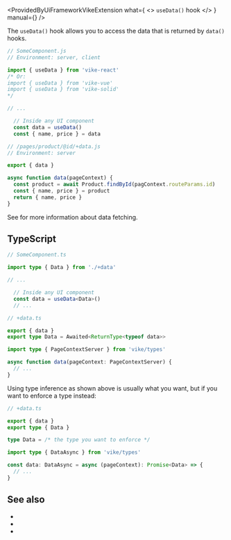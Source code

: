 
<ProvidedByUiFrameworkVikeExtension
  what={
    <>
      <code>useData()</code> hook
    </>
  }
  manual={<Link href="/data#without-vike-extension" />}
/>

The `useData()` hook allows you to access the data that is returned by <Link href="/data">`data()` hooks</Link>.

```js
// SomeComponent.js
// Environment: server, client

import { useData } from 'vike-react'
/* Or:
import { useData } from 'vike-vue'
import { useData } from 'vike-solid'
*/

// ...

  // Inside any UI component
  const data = useData()
  const { name, price } = data
```

```js
// /pages/product/@id/+data.js
// Environment: server

export { data }

async function data(pageContext) {
  const product = await Product.findById(pagContext.routeParams.id)
  const { name, price } = product
  return { name, price }
}
```

See <Link href="/data-fetching" /> for more information about data fetching.


## TypeScript

```ts
// SomeComponent.ts

import type { Data } from './+data'

// ...

  // Inside any UI component
  const data = useData<Data>()
  // ...
```

```ts
// +data.ts

export { data }
export type Data = Awaited<ReturnType<typeof data>>

import type { PageContextServer } from 'vike/types'

async function data(pageContext: PageContextServer) {
  // ...
}
```

Using type inference as shown above is usually what you want, but if you want to enforce a type instead:

```ts
// +data.ts

export { data }
export type { Data }

type Data = /* the type you want to enforce */

import type { DataAsync } from 'vike/types'

const data: DataAsync = async (pageContext): Promise<Data> => {
  // ...
}
```


## See also

- <Link href="/data-fetching" />
- <Link href="/data" />
- <Link href="/usePageContext" />
